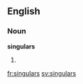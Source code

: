 ==English==

===Noun===
'''singulars'''

# {{plural of|[[singular]]}}

[[fr:singulars]]
[[sv:singulars]]